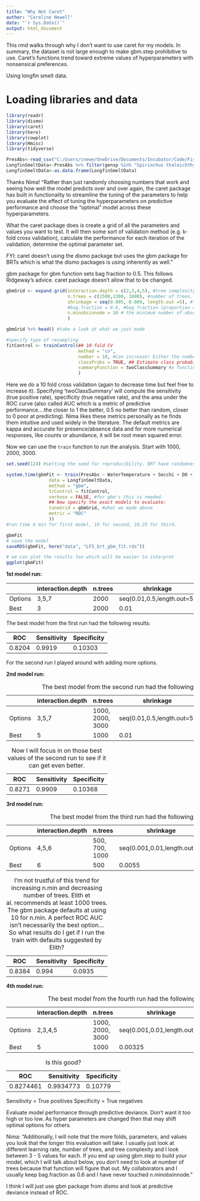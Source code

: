 ```yaml
---
title: "Why Not Caret"
author: "Caroline Newell"
date: "`r Sys.Date()`"
output: html_document
---
```

This rmd walks through why I don't want to use caret for my models. In summary, the dataset is not large enough to make gbm.step prohibitive to use. Caret's functions trend toward extreme values of hyperparameters with nonsensical preferences. 

Using longfin smelt data.

# Loading libraries and data

```r
library(readr)
library(dismo)
library(caret)
library(here)
library(cowplot)
library(Hmisc)
library(tidyverse)

PresAbs<-read_csv("C:/Users/cnewe/OneDrive/Documents/Incubator/Code/FishForesightIncubator/Data/SMFS_PresAbs.csv")
LongfinSmeltData<-PresAbs %>% filter(gensp %in% "Spirinchus thaleichthys")
LongfinSmeltData<-as.data.frame(LongfinSmeltData)
```

Thanks Nima! "Rather than just randomly choosing numbers that work and seeing how well the model predicts over and over again, the caret package has built in functionality to streamline the tuning of the parameters to help you evaluate the effect of tuning the hyperparameters on predictive performance and choose the “optimal” model across these hyperparameters.

What the caret package does is create a grid of all the parameters and values you want to test. It will then some sort of validation method (e.g. k-fold cross validation), calculate the performance for each iteration of the validation, determine the optimal parameter set.

FYI: caret doesn’t using the dismo package but uses the gbm package for BRTs which is what the dismo packages is using inherently as well."

gbm package for gbm function sets bag fraction to 0.5. This follows Ridgeway's advice. caret package doesn't allow that to be changed.

```r
gbmGrid <- expand.grid(interaction.depth = c(2,3,4,5), #tree complexity. interaction.depth = 1 : additive model, interaction.depth = 2 : two-way interactions, etc. As each split increases the total number of nodes by 3 and number of terminal nodes by 2, the total number of nodes in the tree will be 3∗N+1 and the number of terminal nodes 2∗N+1 https://www.listendata.com/2015/07/gbm-boosted-models-tuning-parameters.html
                       n.trees = c(1500,1300, 1600), #number of trees. Minimum is 1,000 according to Elith. May upddate after running gbm.
                       shrinkage = seq(0.005, 0.009, length.out =5), #learning rate. Slower learning rate (clsoer to 0) is better according to elith.
                       #bag.fraction = 0.6, #bag fraction (proportion of observations used in selecting variables) and recommended by Elith. function won't run if I uncomment bagfraction... Elith says stochasticity improves model preformance and fractions in the range 0.5-0.75 have given the best results for p-a responses.
                       n.minobsinnode = 10 # the minimum number of observations in trees' terminal nodes. Tells it when to stop. Also, controls the complexity of each tree. Since we tend to use shorter trees this rarely has a large impact on performance. Typical values range from 5–15 where higher values help prevent a model from learning relationships which might be highly specific to the particular sample selected for a tree (overfitting) but smaller values can help with imbalanced target classes in classification problems. https://bradleyboehmke.github.io/HOML/gbm.html 10 is what gbm function sets it to. Ie the minimum number of training set samples in a node to commence splitting . honestly dont worry about this. https://stats.stackexchange.com/questions/30645/role-of-n-minobsinnode-parameter-of-gbm-in-r
                       )

gbmGrid %>% head() #take a look at what we just made
```

```r
#specify type of resampling
fitControl <- trainControl(## 10-fold CV
                           method = "cv",
                           number = 10, #Can increase! Either the number of folds or number of resampling iterations
                           classProbs = TRUE, ## Estimate class probabilities for classification models
                           summaryFunction = twoClassSummary #a function to compute performance metrics across resamples. 
                           )
```

Here we do a 10 fold cross validation (again to decrease time but feel free to increase it). Specifying ‘twoClassSummary’ will compute the sensitivity (true positive rate), specificity (true negative rate), and the area under the ROC curve (also called AUC which is a metric of predictive performance….the closer to 1 the better, 0.5 no better than random, closer to 0 poor at predicting). Nima likes these metrics personally as he finds them intuitive and used widely in the literature. The default metrics are kappa and accurate for presence/absence data and for more numerical responses, like counts or abundance, it will be root mean squared error.

Now we can use the `train` function to run the analysis.
Start with 1000, 2000, 3000.


```r
set.seed(124) #setting the seed for reproducibility. BRT have randomness in them so if you want to make sure you are getting the same result each time make sure to set the seed

system.time(gbmFit <- train(PresAbs ~ WaterTemperature + Secchi + DO + Salinity + TowDuration, #caret wants non-numeric presence, absence. Might need to change it to Yes and No.
                data = LongfinSmeltData, 
                method = "gbm", 
                trControl = fitControl, 
                verbose = FALSE, #for gbm's this is needed.
                ## Now specify the exact models to evaluate:
                tuneGrid = gbmGrid, #what we made above
                metric = "ROC" 
                ))
#run time 6 min for first model, 10 for second, 10.25 for third.

gbmFit 
# save the model
saveRDS(gbmFit, here("data", "LFS_brt_gbm_fit.rds"))

# we can plot the results too which will be easier to interpret
ggplot(gbmFit)
```

**1st model run:**

|         | interaction.depth | n.trees | shrinkage                  | n.minobsinnode |
|---------------|---------------|---------------|---------------|---------------|
| Options | 3,5,7             | 2000    | seq(0.01,0.5,length.out=5) | 10             |
| Best    | 3                 | 2000    | 0.01                       | 10             |

The best model from the first run had the following results:

| ROC    | Sensitivity | Specificity |
|--------|-------------|-------------|
| 0.8204 | 0.9919      | 0.10303     |

For the second run I played around with adding more options.

**2nd model run:**

|         | interaction.depth | n.trees          | shrinkage                  | n.minobsinnode |
|---------------|---------------|---------------|---------------|---------------|
| Options | 3,5,7             | 1000, 2000, 3000 | seq(0.01,0.5,length.out=5) | 10, 20, 30     |
| Best    | 5                 | 1000             | 0.01                       | 30             |

: The best model from the second run had the following results:

| ROC    | Sensitivity | Specificity |
|--------|-------------|-------------|
| 0.8271 | 0.9909      | 0.10368     |

: Now I will focus in on those best values of the second run to see if it can get even better.

**3rd model run:**

|         | interaction.depth | n.trees        | shrinkage                    | n.minobsinnode |
|---------------|---------------|---------------|---------------|---------------|
| Options | 4,5,6             | 500, 700, 1000 | seq(0.001,0.01,length.out=5) | 10, 30, 50     |
| Best    | 6                 | 500            | 0.0055                       | 50             |

: The best model from the third run had the following results:

| ROC    | Sensitivity | Specificity |
|--------|-------------|-------------|
| 0.8384 | 0.994       | 0.0935      |

: I'm not trustful of this trend for increasing n.min and decreasing number of trees. Elith et al. recommends at least 1000 trees. The gbm package defaults at using 10 for n.min. A perfect ROC AUC isn't necessarily the best option... So what results do I get if I run the train with defaults suggested by Elith?

**4th model run:**

|         | interaction.depth | n.trees          | shrinkage                    | n.minobsinnode |
|---------------|---------------|---------------|---------------|---------------|
| Options | 2,3,4,5           | 1000, 2000, 3000 | seq(0.001,0.01,length.out=5) | 10             |
| Best    | 5                 | 1000             | 0.00325                      | 10             |

: The best model from the fourth run had the following results:

| ROC       | Sensitivity | Specificity |
|-----------|-------------|-------------|
| 0.8274461 | 0.9934773   | 0.10779     |

: Is this good?

Sensitivity = True positives Specificity = True negatives

Evaluate model performance through predictive deviance. Don't want it too high or too low. As hyper parameters are changed then that may shift optimal options for others.

Nima: "Additionally, I will note that the more folds, parameters, and values you look that the longer this evaluation will take. I usually just look at different learning rate, number of trees, and tree complexity and I look between 3 - 5 values for each. If you end up using gbm.step to build your model, which I will talk about below, you don’t need to look at number of trees because that function will figure that out. My collaborators and I usually keep bag.fraction as 0.6 and I have never touched n.minobsinnode."

I think I will just use gbm package from dismo and look at predictive deviance instead of ROC.